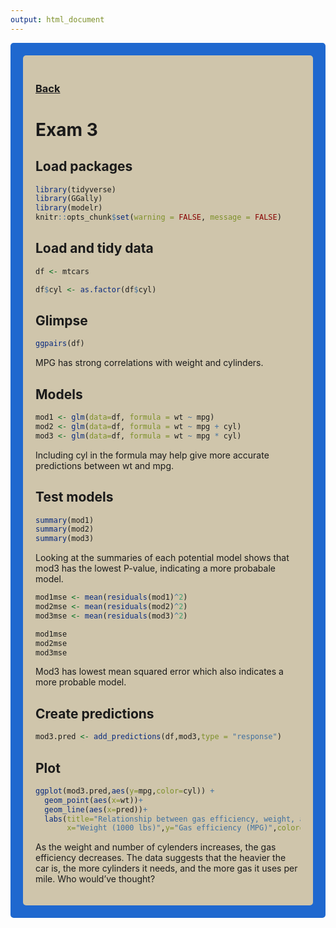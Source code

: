 ```yaml
---
output: html_document
---
```


<style type="text/css">
.main-container {
  max-width: 1800px;
  margin-left: auto;
  margin-right: auto;
}
</style>

<style>
div.gray { background-color:#1f68cf; border-radius: 5px; padding: 20px;}
</style>
<div class = "gray">


<style>
div.blue { background-color:#cfc5ab; border-radius: 5px; padding: 20px;}
</style>
<div class = "blue">

### [Back](http://falconer94.github.io/)



# Exam 3

## Load packages
```r
library(tidyverse)
library(GGally)
library(modelr)
knitr::opts_chunk$set(warning = FALSE, message = FALSE)
```

## Load and tidy data
```r
df <- mtcars

df$cyl <- as.factor(df$cyl)
```


## Glimpse
```r
ggpairs(df)
```


MPG has strong correlations with weight and cylinders. 


## Models
```r
mod1 <- glm(data=df, formula = wt ~ mpg)
mod2 <- glm(data=df, formula = wt ~ mpg + cyl)
mod3 <- glm(data=df, formula = wt ~ mpg * cyl)
```

Including cyl in the formula may help give more accurate predictions between wt and mpg. 

## Test models
```r
summary(mod1)
summary(mod2)
summary(mod3)
```
Looking at the summaries of each potential model shows that mod3 has the lowest P-value, indicating a more probabale model. 

```r
mod1mse <- mean(residuals(mod1)^2)
mod2mse <- mean(residuals(mod2)^2)
mod3mse <- mean(residuals(mod3)^2)

mod1mse
mod2mse
mod3mse
```

Mod3 has lowest mean squared error which also indicates a more probable model. 

## Create predictions
```r
mod3.pred <- add_predictions(df,mod3,type = "response")
```


## Plot
```r
ggplot(mod3.pred,aes(y=mpg,color=cyl)) +
  geom_point(aes(x=wt))+
  geom_line(aes(x=pred))+
  labs(title="Relationship between gas efficiency, weight, and number of cylinders",
       x="Weight (1000 lbs)",y="Gas efficiency (MPG)",color="Cylinders")

```

As the weight and number of cylenders increases, the gas efficiency decreases. The data suggests that the heavier the car is, the more cylinders it needs, and the more gas it uses per mile. Who would've thought?